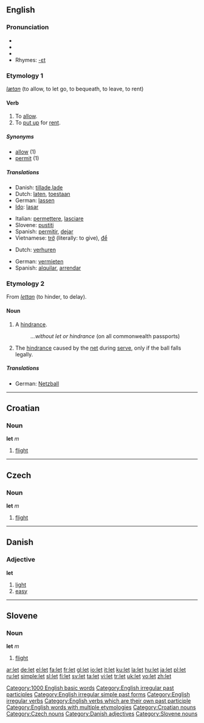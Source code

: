 {{see|Let|-let}}
{{wikipedia|dab=let}}
==English==

{{rank|whole|find|got|192|let|world|thing|set}}

===Pronunciation===
*{{SAMPA|/lEt/}}
*{{IPA|/lεt/}}
*{{audio|en-us-let.ogg|Audio (US)}}
*Rhymes: [[Rhymes:English:-ɛt|-ɛt]]

===Etymology 1===
{{OE.}} ''[[lætan]]'' (to allow, to let go, to bequeath, to leave, to rent)

====Verb====
{{en-verb|lets|letting|let|'''[[let]]''' or rarely '''[[letten]]'''}}

# To [[allow]].
# To [[put up]] for [[rent]].

=====Synonyms=====
*[[allow]] (1)
*[[permit]] (1)

=====Translations=====
{{trans-top|to allow}}
*Danish: [[tillade]],[[lade]]
*Dutch: [[laten]], [[toestaan]]
*German: [[lassen]]
*[[Ido]]: [[lasar]]
{{trans-mid}}
*Italian: [[permettere]], [[lasciare]]
*Slovene: [[pustiti]]
*Spanish: [[permitir]], [[dejar]]
*Vietnamese: [[trở]] (literally: to give), [[để]]
{{trans-bottom}}

{{trans-top|to put up for rent}}
*Dutch: [[verhuren]]
{{trans-mid}}
*German: [[vermieten]]
*Spanish: [[alquilar]], [[arrendar]]
{{trans-bottom}}

===Etymology 2===
From {{OE.}} ''[[lettan]]'' (to hinder, to delay).

====Noun====
{{en-noun}}

# A [[hindrance]].
#:''...without let or hindrance'' (on all commonwealth passports)
# {{context|tennis}} The [[hindrance]] caused by the [[net]] during [[serve]], only if the ball falls legally.

=====Translations=====
{{trans-top|a hindrance}}
{{trans-mid}}
{{trans-bottom}}

{{trans-top|the hindrance}}
*German: [[Netzball]] {{m}}
{{trans-mid}}
{{trans-bottom}}

[[Category:1000 English basic words]]
[[Category:English irregular past participles]]
[[Category:English irregular simple past forms]]
[[Category:English irregular verbs]]
[[Category:English verbs which are their own past participle]]
[[Category:English words with multiple etymologies]]

----

==Croatian==

===Noun===
'''let''' ''m''

# [[flight]]

[[Category:Croatian nouns]]

----

==Czech==

===Noun===
'''let''' ''m''

# [[flight]]

[[Category:Czech nouns]]

----

==Danish==

===Adjective===
'''let'''

# [[light]]
# [[easy]]

[[Category:Danish adjectives]]

----

==Slovene==

===Noun===
'''let''' ''m''

# [[flight]]

[[Category:Slovene nouns]]

[[ar:let]]
[[de:let]]
[[el:let]]
[[fa:let]]
[[fr:let]]
[[gl:let]]
[[io:let]]
[[it:let]]
[[ku:let]]
[[la:let]]
[[hu:let]]
[[ja:let]]
[[pl:let]]
[[ru:let]]
[[simple:let]]
[[sl:let]]
[[fi:let]]
[[sv:let]]
[[ta:let]]
[[vi:let]]
[[tr:let]]
[[uk:let]]
[[vo:let]]
[[zh:let]]